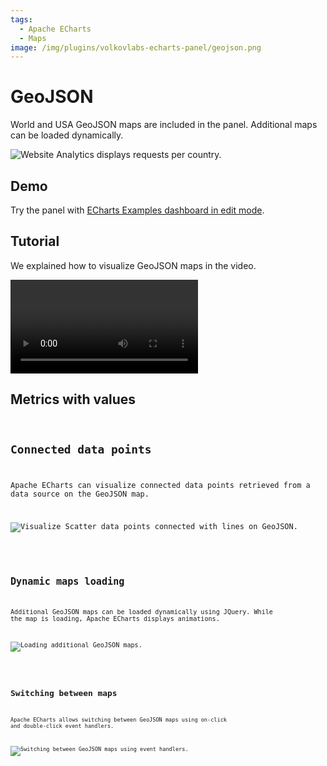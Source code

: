 ```yaml
---
tags:
  - Apache ECharts
  - Maps
image: /img/plugins/volkovlabs-echarts-panel/geojson.png
---
```



# GeoJSON

World and USA GeoJSON maps are included in the panel. Additional maps can be loaded dynamically.

<Image
  title="Website Analytics displays requests per country."
  src="/img/plugins/volkovlabs-echarts-panel/geojson.png"
/>

## Demo

Try the panel with [ECharts Examples dashboard in edit mode](https://echarts.volkovlabs.io/d/X1mkMIFVz/geo-map?orgId=1&editPanel=11).

## Tutorial

We explained how to visualize GeoJSON maps in the video.

<Video
  src="https://www.youtube.com/embed/0EyFmMlIXPo"
  title="How to tell the story with Grafana dashboard. Apache ECharts, Bar Chart, Logs, and Heatmap."
/>

## Metrics with values

<Code
  url="https://github.com/VolkovLabs/volkovlabs.io/blob/main/docs/volkovlabs-echarts-panel/maps/geojson.js"
  language="js"
/>

## Connected data points

Apache ECharts can visualize connected data points retrieved from a data source on the GeoJSON map.

<Image
  title="Visualize Scatter data points connected with lines on GeoJSON."
  src="/img/plugins/volkovlabs-echarts-panel/geojson-scatter.png"
/>

<Code
  url="https://github.com/VolkovLabs/volkovlabs.io/blob/main/docs/volkovlabs-echarts-panel/maps/geojson-scatter.js"
  language="js"
/>

## Dynamic maps loading

Additional GeoJSON maps can be loaded dynamically using JQuery. While the map is loading, Apache ECharts displays animations.

<Image
  title="Loading additional GeoJSON maps."
  src="/img/plugins/volkovlabs-echarts-panel/geojson-alaska.png"
/>

<Code
  url="https://github.com/VolkovLabs/volkovlabs.io/blob/main/docs/volkovlabs-echarts-panel/maps/geojson-alaska.js"
  language="js"
/>

## Switching between maps

Apache ECharts allows switching between GeoJSON maps using on-click and double-click event handlers.

<Image
  title="Switching between GeoJSON maps using event handlers."
  src="/img/plugins/volkovlabs-echarts-panel/geojson-onclick.png"
/>

<Code
  url="https://github.com/VolkovLabs/volkovlabs.io/blob/main/docs/volkovlabs-echarts-panel/maps/geojson-onclick.js"
  language="js"
/>

